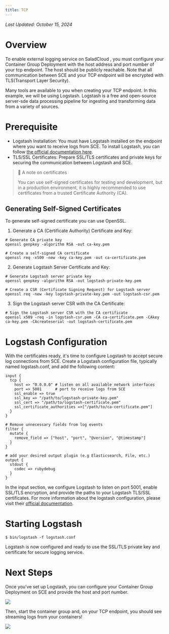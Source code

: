 ```yaml
---
title: TCP
---
```


_Last Updated: October 15, 2024_

# Overview

To enable external logging service on SaladCloud , you must configure your Container Group Deployment with the host
address and port number of your tcp endpoint. The host should be publicly reachable. Note that all communication between
SCE and your TCP endpoint will be encrypted with TLS(Transport Layer Security).

Many tools are available to you when creating your TCP endpoint. In this example, we will be using Logstash. Logstash is
a free and open-source server-sde data processing pipeline for ingesting and transforming data from a variety of
sources.

# Prerequisite

- Logstash Installation: You must have Logstash installed on the endpoint where you want to receive logs from SCE. To
  install Logstash, you can follow
  [the official documentation here](https://www.elastic.co/guide/en/logstash/current/installing-logstash.html).
- TLS/SSL Certificates: Prepare SSL/TLS certificates and private keys for securing the communication between Logstash
  and SCE.

> 📘 A note on certificates
>
> You can use self-signed certificates for testing and development, but in a production environment, it is highly
> recommended to use certificates from a trusted Certificate Authority (CA).

## Generating Self-Signed Certificates

To generate self-signed certificate you can use OpenSSL.

1. Generate a CA (Certificate Authority) Certificate and Key:

```shell
# Generate CA private key
openssl genpkey -algorithm RSA -out ca-key.pem

# Create a self-signed CA certificate
openssl req -x509 -new -key ca-key.pem -out ca-certificate.pem
```

2. Generate Logstash Server Certificate and Key:

```shell
# Generate Logstash server private key
openssl genpkey -algorithm RSA -out logstash-private-key.pem

# Create a CSR (Certificate Signing Request) for Logstash server
openssl req -new -key logstash-private-key.pem -out logstash-csr.pem
```

3. Sign the Logstash server CSR with the CA Certificate:

```shell
# Sign the Logstash server CSR with the CA certificate
openssl x509 -req -in logstash-csr.pem -CA ca-certificate.pem -CAkey ca-key.pem -CAcreateserial -out logstash-certificate.pem
```

# Logstash Configuration

With the certificates ready, it's time to configure Logstash to accept secure log connections from SCE. Create a
Logstash configuration file, typically named logstash.conf, and add the following content:

```shell
input {
  tcp {
    host => "0.0.0.0" # listen on all available network interfaces
    port => 5001      # port to receive logs from SCE
    ssl_enable => true
    ssl_key => "/path/to/logstash-private-key.pem"
    ssl_cert => "/path/to/logstash-certificate.pem"
    ssl_certificate_authorities =>["/path/to/ca-certificate.pem"]
  }
}

# Remove unnecessary fields from log events
filter {
  mutate {
    remove_field => ["host", "port", "@version", "@timestamp"]
  }
}

# add your desired output plugin (e.g Elasticsearch, File, etc.)
output {
  stdout {
    codec => rubydebug
  }
}
```

In the input section, we configure Logstash to listen on port 5001, enable SSL/TLS encryption, and provide the paths to
your Logstash TLS/SSL certificates. For more information about the logstash configuration, please visit their
[official documentation](https://www.elastic.co/guide/en/logstash/current/plugins-inputs-tcp.html).

# Starting Logstash

```shell
$ bin/logstash -f logstash.conf
```

Logstash is now configured and ready to use the SSL/TLS private key and certificate for secure logging service.

# Next Steps

Once you've set up Logstash, you can configure your Container Group Deployment on SCE and provide the host and port
number.

<img src="/products/sce/container-groups/external-logging/images/select-and-configure-tcp.png" />

Then, start the container group and, on your TCP endpoint, you should see streaming logs from your containers!

<img src="/products/sce/container-groups/external-logging/images/tcp-logs.png" />
